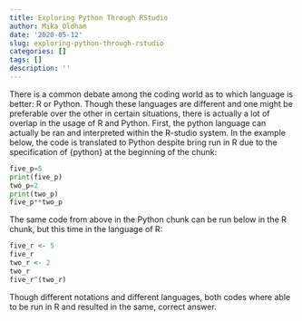 ```yaml
---
title: Exploring Python Through RStudio
author: Mika Oldham
date: '2020-05-12'
slug: exploring-python-through-rstudio
categories: []
tags: []
description: ''
---
```

There is a common debate among the coding world as to which language is better: R or Python. Though these languages are different and one might be preferable over the other in certain situations, there is actually a lot of overlap in the usage of R and Python. First, the python language can actually be ran and interpreted within the R-studio system. In the example below, the code is translated to Python despite bring run in R due to the specification of {python} at the beginning of the chunk:

```python
five_p=5
print(five_p)
two_p=2
print(two_p)
five_p**two_p
```

The same code from above in the Python chunk can be run below in the R chunk, but this time in the language of R:
```R
five_r <- 5
five_r
two_r <- 2
two_r
five_r^(two_r)
```
Though different notations and different languages, both codes where able to be run in R and resulted in the same, correct answer.